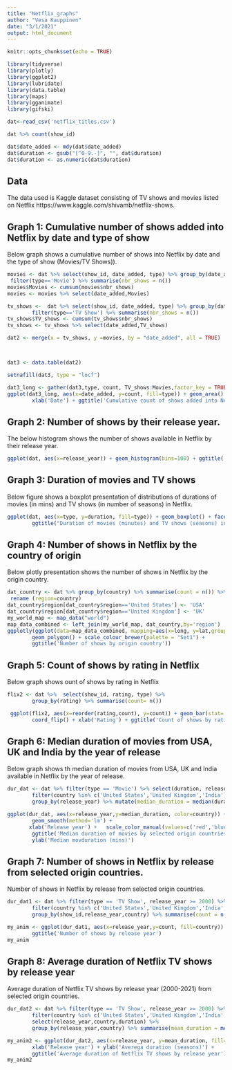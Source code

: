 ```yaml
---
title: "Netflix_graphs"
author: "Vesa Kauppinen"
date: "3/1/2021"
output: html_document
---
```


```r
knitr::opts_chunk$set(echo = TRUE)

library(tidyverse)
library(plotly)
library(ggplot2)
library(lubridate)
library(data.table)
library(maps)
library(gganimate)
library(gifski)

dat<-read_csv('netflix_titles.csv')

dat %>% count(show_id)

dat$date_added <- mdy(dat$date_added)
dat$duration <- gsub("[^0-9.-]", "", dat$duration)
dat$duration <- as.numeric(dat$duration)

```
## Data 

The data used is Kaggle dataset consisting of TV shows and movies listed on Netflix https://www.kaggle.com/shivamb/netflix-shows.


## Graph 1: Cumulative number of shows added into Netflix by date and type of show

Below graph shows a cumulative number of shows into Netflix by date and the type of show (Movies/TV Shows)).

```r
movies <- dat %>% select(show_id, date_added, type) %>% group_by(date_added, type) %>%
 filter(type=='Movie') %>% summarise(nbr_shows = n())
movies$Movies <- cumsum(movies$nbr_shows)
movies <- movies %>% select(date_added,Movies)

tv_shows <-  dat %>% select(show_id, date_added, type) %>% group_by(date_added, type) %>%
        filter(type=='TV Show') %>% summarise(nbr_shows = n())
tv_shows$TV_shows <- cumsum(tv_shows$nbr_shows)
tv_shows <- tv_shows %>% select(date_added,TV_shows)

dat2 <- merge(x = tv_shows, y =movies, by = "date_added", all = TRUE)



dat3 <- data.table(dat2)

setnafill(dat3, type = "locf")

dat3_long <- gather(dat3,type, count, TV_shows:Movies,factor_key = TRUE)
ggplot(dat3_long, aes(x=date_added, y=count, fill=type)) + geom_area() +ylim(0,10000) + 
        xlab('Date') + ggtitle('Cumulative count of shows added into Netflix')

```

## Graph 2: Number of shows by their release year.

The below histogram shows the number of shows available in Netflix by their release year.

```r
ggplot(dat, aes(x=release_year)) + geom_histogram(bins=100) + ggtitle('Count of shows in Netflix by the release year') + xlab('Release year')
```

## Graph 3: Duration of movies and TV shows

Below figure shows a boxplot presentation of distributions of durations of movies (in mins) and TV shows (in number of seasons) in Netflix.

```r

ggplot(dat, aes(x=type, y=duration, fill=type)) + geom_boxplot() + facet_wrap(~type, scales="free") +
        ggtitle("Duration of movies (minutes) and TV shows (seasons) in Netflix") + xlab("")

```

## Graph 4: Number of shows in Netflix by the country of origin

Below plotly presentation shows the number of shows in Netflix by the origin country.


```r
dat_country <- dat %>% group_by(country) %>% summarise(count = n()) %>% 
 rename (region=country)
dat_country$region[dat_country$region=='United States'] <- 'USA'
dat_country$region[dat_country$region=='United Kingdom'] <- 'UK'
my_world_map <- map_data("world")
map_data_combined <- left_join(my_world_map, dat_country,by='region')
ggplotly(ggplot(data=map_data_combined, mapping=aes(x=long, y=lat,group=group, fill=count))+
        geom_polygon() + scale_colour_brewer(palette = "Set1") +
        ggtitle('Number of shows by origin country'))
```

## Graph 5: Count of shows by rating in Netflix

Below graph shows ount of shows by rating in Netflix

```r

flix2 <- dat %>%  select(show_id, rating, type) %>% 
        group_by(rating) %>% summarise(count= n())

 ggplot(flix2, aes(x=reorder(rating,count), y=count)) + geom_bar(stat='identity') +
        coord_flip() + xlab('Rating') + ggtitle('Count of shows by rating') 

```

## Graph 6: Median duration of movies from USA, UK and India by the year of release

Below graph shows th median duration of movies from USA, UK and India available in Netflix by the year of release.


```r
dur_dat <- dat %>% filter(type == 'Movie') %>% select(duration, release_year,show_id,country) %>%
        filter(country %in% c('United States','United Kingdom','India')) %>%
        group_by(release_year) %>% mutate(median_duration = median(duration))

ggplot(dur_dat, aes(x=release_year,y=median_duration, color=country)) + geom_point() +
        geom_smooth(method='lm') +
       xlab('Release year') +   scale_color_manual(values=c('red','blue','green')) +
        ggtitle('Median duration of movies by selected origin countries by the year released') +
        ylab('Median movduration (mins)')
```

## Graph 7: Number of shows in Netflix by release from selected origin countries.

Number of shows in Netflix by release from selected origin countries.


```r
dur_dat1 <- dat %>% filter(type == 'TV Show', release_year >= 2000) %>% select(duration, release_year,show_id,country) %>%
        filter(country %in% c('United States','United Kingdom','India','Japan')) %>%
        group_by(show_id,release_year,country) %>% summarise(count = n())

my_anim <- ggplot(dur_dat1, aes(x=release_year,y=count, fill=country)) + geom_bar(stat='identity') + transition_states(country) + exit_fade() + enter_fade()+xlab('Release year')+
        ggtitle('Number of shows by release year')
my_anim
```

## Graph 8: Average duration of Netflix TV shows by release year

Average duration of Netflix TV shows by release year (2000-2021) from selected origin countries.

```r
dur_dat2 <- dat %>% filter(type == 'TV Show', release_year >= 2000) %>% 
        filter(country %in% c('United States','United Kingdom','India','Japan')) %>%
        select(release_year,country,duration) %>%
        group_by(release_year,country) %>% summarise(mean_duration = mean(duration))

my_anim2 <- ggplot(dur_dat2, aes(x=release_year, y=mean_duration, fill=country)) + geom_bar(stat='identity') +  transition_states(country) + exit_fade() + enter_fade() + 
        xlab('Release year') + ylab('Averega duration (seasons)') +
        ggtitle('Average duration of Netflix TV shows by release year')
my_anim2
```

